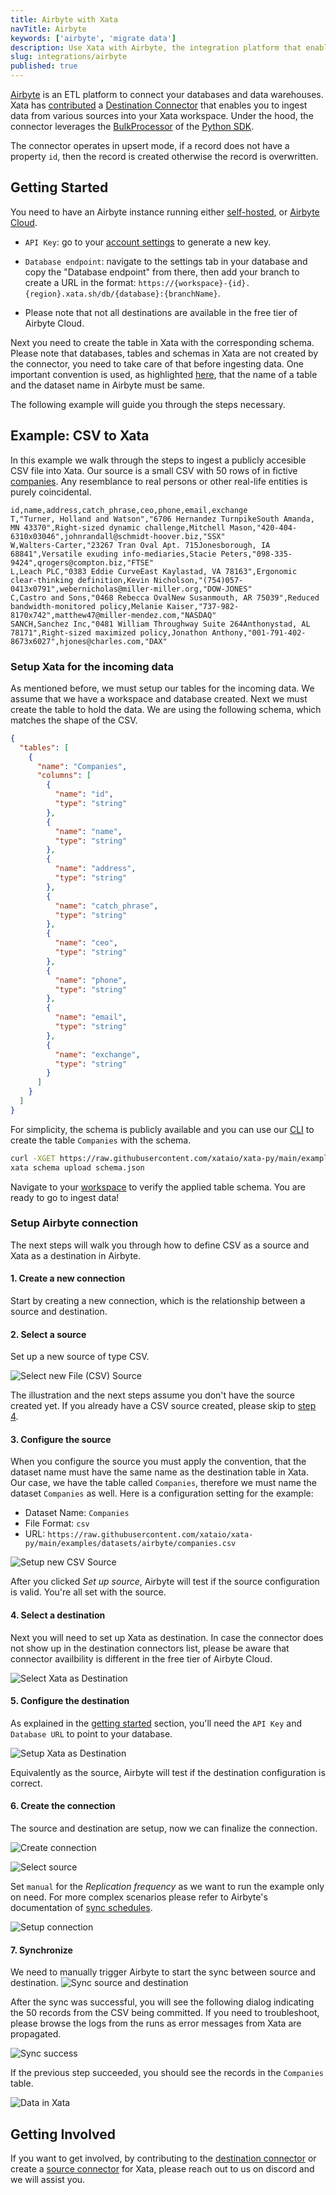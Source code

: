 ```yaml
---
title: Airbyte with Xata
navTitle: Airbyte
keywords: ['airbyte', 'migrate data']
description: Use Xata with Airbyte, the integration platform that enables efficent data management from multiple sources
slug: integrations/airbyte
published: true
---
```


[Airbyte](https://airbyte.com/) is an ETL platform to connect your databases and data warehouses. Xata has [contributed](https://github.com/airbytehq/airbyte/pull/24192) a [Destination Connector](https://docs.airbyte.com/integrations/destinations/xata/) that enables you to ingest data from various sources into your Xata workspace. Under the hood, the connector leverages the [BulkProcessor](/docs/python-sdk/bulk-processor) of the [Python SDK](/docs/python-sdk/overview).

The connector operates in upsert mode, if a record does not have a property `id`, then the record is created otherwise the record is overwritten.

## Getting Started

You need to have an Airbyte instance running either [self-hosted](https://docs.airbyte.com/deploying-airbyte/local-deployment/), or [Airbyte Cloud](https://airbyte.com/airbyte-cloud).

- `API Key`: go to your [account settings](https://app.xata.io/settings) to generate a new key.

- `Database endpoint`: navigate to the settings tab in your database and copy the "Database endpoint" from there, then add your branch to create a URL in the format: `https://{workspace}-{id}.{region}.xata.sh/db/{database}:{branchName}`.

- Please note that not all destinations are available in the free tier of Airbyte Cloud.

Next you need to create the table in Xata with the corresponding schema. Please note that databases, tables and schemas in Xata are not created by the connector, you need to take care of that before ingesting data. One important convention is used, as highlighted [here](#3-configure-the-source), that the name of a table and the dataset name in Airbyte must be same.

The following example will guide you through the steps necessary.

## Example: CSV to Xata

In this example we walk through the steps to ingest a publicly accesible CSV file into Xata. Our source is a small CSV with 50 rows of in fictive [companies](https://raw.githubusercontent.com/xataio/xata-py/main/examples/datasets/airbyte/companies.csv). Any resemblance to real persons or other real-life entities is purely coincidental.

```csv
id,name,address,catch_phrase,ceo,phone,email,exchange
T,"Turner, Holland and Watson","6706 Hernandez TurnpikeSouth Amanda, MN 43370",Right-sized dynamic challenge,Mitchell Mason,"420-404-6310x03046",johnrandall@schmidt-hoover.biz,"SSX"
W,Walters-Carter,"23267 Tran Oval Apt. 715Jonesborough, IA 68841",Versatile exuding info-mediaries,Stacie Peters,"098-335-9424",qrogers@compton.biz,"FTSE"
L,Leach PLC,"0383 Eddie CurveEast Kaylastad, VA 78163",Ergonomic clear-thinking definition,Kevin Nicholson,"(754)057-0413x0791",webernicholas@miller-miller.org,"DOW-JONES"
C,Castro and Sons,"0468 Rebecca OvalNew Susanmouth, AR 75039",Reduced bandwidth-monitored policy,Melanie Kaiser,"737-982-8170x742",matthew47@miller-mendez.com,"NASDAQ"
SANCH,Sanchez Inc,"0481 William Throughway Suite 264Anthonystad, AL 78171",Right-sized maximized policy,Jonathon Anthony,"001-791-402-8673x6027",hjones@charles.com,"DAX"
```

### Setup Xata for the incoming data

As mentioned before, we must setup our tables for the incoming data. We assume that we have a workspace and database created. Next we must create the table to hold the data. We are using the following schema, which matches the shape of the CSV.

```json
{
  "tables": [
    {
      "name": "Companies",
      "columns": [
        {
          "name": "id",
          "type": "string"
        },
        {
          "name": "name",
          "type": "string"
        },
        {
          "name": "address",
          "type": "string"
        },
        {
          "name": "catch_phrase",
          "type": "string"
        },
        {
          "name": "ceo",
          "type": "string"
        },
        {
          "name": "phone",
          "type": "string"
        },
        {
          "name": "email",
          "type": "string"
        },
        {
          "name": "exchange",
          "type": "string"
        }
      ]
    }
  ]
}
```

For simplicity, the schema is publicly available and you can use our [CLI](/docs/getting-started/cli) to create the table `Companies` with the schema.

```bash
curl -XGET https://raw.githubusercontent.com/xataio/xata-py/main/examples/datasets/airbyte/schema.json > schema.json
xata schema upload schema.json
```

Navigate to your [workspace](https://app.xata.io/workspaces) to verify the applied table schema. You are ready to go to ingest data!

### Setup Airbyte connection

The next steps will walk you through how to define CSV as a source and Xata as a destination in Airbyte.

#### 1. Create a new connection

Start by creating a new connection, which is the relationship between a source and destination.

#### 2. Select a source

Set up a new source of type CSV.

![Select new File (CSV) Source](images/select-new-csv-source.png)

The illustration and the next steps assume you don't have the source created yet. If you already have a CSV source created, please skip to [step 4](#4-select-a-destination).

#### 3. Configure the source

When you configure the source you must apply the convention, that the dataset name must have the same name as the destination table in Xata. Our case, we have the table called `Companies`, therefore we must name the dataset `Companies` as well. Here is a configuration setting for the example:

- Dataset Name: `Companies`
- File Format: `csv`
- URL: `https://raw.githubusercontent.com/xataio/xata-py/main/examples/datasets/airbyte/companies.csv`

![Setup new CSV Source](images/setup-csv-source.png)

After you clicked _Set up source_, Airbyte will test if the source configuration is valid. You're all set with the source.

#### 4. Select a destination

Next you will need to set up Xata as destination. In case the connector does not show up in the destination connectors list, please be aware that connector availbility is different in the free tier of Airbyte Cloud.

![Select Xata as Destination](images/select-new-xata-destination.png)

#### 5. Configure the destination

As explained in the [getting started](#getting-started) section, you'll need the `API Key` and `Database URL` to point to your database.

![Setup Xata as Destination](images/setup-xata-destination.png)

Equivalently as the source, Airbyte will test if the destination configuration is correct.

#### 6. Create the connection

The source and destination are setup, now we can finalize the connection.

![Create connection](images/create-connection-01.png)

![Select source](images/create-connection-02.png)

Set `manual` for the _Replication frequency_ as we want to run the example only on need. For more complex scenarios please refer to Airbyte's documentation of [sync schedules](https://docs.airbyte.com/understanding-airbyte/connections/#sync-schedules).

![Setup connection](images/create-connection-03.png)

#### 7. Synchronize

We need to manually trigger Airbyte to start the sync between source and destination.
![Sync source and destination](images/sync-01.png)

After the sync was successful, you will see the following dialog indicating the 50 records from the CSV being committed. If you need to troubleshoot, please browse the logs from the runs as error messages from Xata are propagated.

![Sync success](images/sync-02.png)

If the previous step succeeded, you should see the records in the `Companies` table.

![Data in Xata](images/sync-03.png)

## Getting Involved

If you want to get involved, by contributing to the [destination connector](https://github.com/airbytehq/airbyte/tree/master/airbyte-integrations/connectors/destination-xata) or create a [source connector](https://github.com/airbytehq/airbyte/tree/master/airbyte-integrations/connectors/source-python-http-tutorial) for Xata, please reach out to us on discord and we will assist you.
